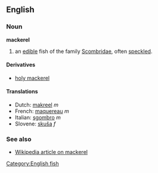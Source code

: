 ==English==
===Noun===
'''mackerel'''

# an [[edible]] fish of the family [[Scombridae]], often [[speckled]].

====Derivatives====
*[[holy mackerel]]

====Translations====
*Dutch: [[makreel]] ''m''
*French: [[maquereau]] ''m''
*Italian: [[sgombro]] ''m''
*Slovene: [[skuša]] ''f''

===See also===
*[[w:mackerel|Wikipedia article on mackerel]]

[[Category:English fish]]